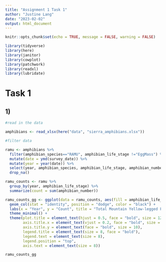 ```yaml
---
title: "Assignment 1 Task 1"
author: "Justine Lang"
date: "2023-02-02"
output: html_document
---
```


```r
knitr::opts_chunk$set(echo = TRUE, message = FALSE, warning = FALSE)

library(tidyverse)
library(here)
library(janitor)
library(cowplot)
library(patchwork)
library(readxl)
library(lubridate)
```

# Task 1

## 1)

```r
#read in the data

amphibians <- read_xlsx(here("data", "sierra_amphibians.xlsx"))
```

```r
#filter data

ramu <- amphibians %>% 
  filter(amphibian_species=="RAMU", amphibian_life_stage !="EggMass") %>%
  mutate(date = ymd(survey_date)) %>% 
  mutate(year = year(date)) %>% 
  select(year, amphibian_species, amphibian_life_stage, amphibian_number, lake_id, amphibian_location) %>% 
  drop_na()

ramu_counts <- ramu %>% 
  group_by(year, amphibian_life_stage) %>% 
  summarize(count = sum(amphibian_number))
```

```r

ramu_counts_gg <- ggplot(data = ramu_counts, aes(fill = amphibian_life_stage, x = year, y = count, color = amphibian_life_stage)) +
  geom_col(stat = "identity", position = "dodge", color = "black") +
  labs(x = "Year", y = "Count", title = "Total Mountain Yellow-legged Frog Count", fill = "Life Stage") +
  theme_minimal() +
  theme(plot.title = element_text(hjust = 0.5, face = "bold", size = 12),
        axis.title.x = element_text(vjust = 0.2, face = "bold", size = 10),
        axis.title.y = element_text(face = "bold", size = 10),
        legend.title = element_text(size = 8, face = "bold"),
        legend.text = element_text(size = 8),
        legend.position = "top",
        axis.text = element_text(size = 8))

ramu_counts_gg
```











